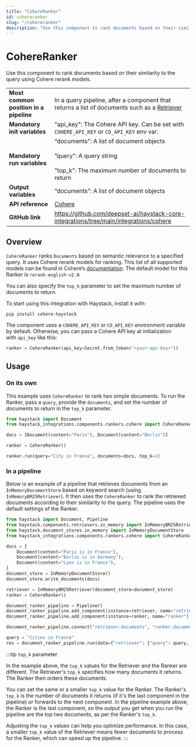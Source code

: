 ```yaml
---
title: "CohereRanker"
id: cohereranker
slug: "/cohereranker"
description: "Use this component to rank documents based on their similarity to the query using Cohere rerank models."
---
```


# CohereRanker

Use this component to rank documents based on their similarity to the query using Cohere rerank models.

|  |  |
| --- | --- |
| **Most common position in a pipeline** | In a query pipeline, after a component that returns a list of documents such as a [Retriever](/docs/pipeline-components/retrievers.mdx) |
| **Mandatory init variables** | "api_key": The Cohere API key. Can be set with `COHERE_API_KEY` or `CO_API_KEY` env var. |
| **Mandatory run variables** | “documents”: A list of document objects  <br /> <br />”query”: A query string  <br /> <br />”top_k”: The maximum number of documents to return |
| **Output variables** | “documents”: A list of document objects |
| **API reference** | [Cohere](/reference/integrations-cohere) |
| **GitHub link** | https://github.com/deepset-ai/haystack-core-integrations/tree/main/integrations/cohere |

## Overview

`CohereRanker` ranks `Documents` based on semantic relevance to a specified query. It uses Cohere rerank models for ranking. This list of all supported models can be found in Cohere’s [documentation](https://docs.cohere.com/docs/rerank-2). The default model for this Ranker is `rerank-english-v2.0`.

You can also specify the `top_k` parameter to set the maximum number of documents to return.

To start using this integration with Haystack, install it with:

```shell
pip install cohere-haystack
```

The component uses a `COHERE_API_KEY` or `CO_API_KEY` environment variable by default. Otherwise, you can pass a Cohere API key at initialization with `api_key` like this:

```python
ranker = CohereRanker(api_key=Secret.from_token("<your-api-key>"))
```

## Usage

### On its own

This example uses `CohereRanker` to rank two simple documents. To run the Ranker, pass a `query`, provide the `documents`, and set the number of documents to return in the `top_k` parameter.

```python
from haystack import Document
from haystack_integrations.components.rankers.cohere import CohereRanker

docs = [Document(content="Paris"), Document(content="Berlin")]

ranker = CohereRanker()

ranker.run(query="City in France", documents=docs, top_k=1)
```

### In a pipeline

Below is an example of a pipeline that retrieves documents from an `InMemoryDocumentStore` based on keyword search (using `InMemoryBM25Retriever`). It then uses the `CohereRanker` to rank the retrieved documents according to their similarity to the query. The pipeline uses the default settings of the Ranker.

```python
from haystack import Document, Pipeline
from haystack.components.retrievers.in_memory import InMemoryBM25Retriever
from haystack.document_stores.in_memory import InMemoryDocumentStore
from haystack_integrations.components.rankers.cohere import CohereRanker

docs = [
    Document(content="Paris is in France"),
    Document(content="Berlin is in Germany"),
    Document(content="Lyon is in France"),
]
document_store = InMemoryDocumentStore()
document_store.write_documents(docs)

retriever = InMemoryBM25Retriever(document_store=document_store)
ranker = CohereRanker()

document_ranker_pipeline = Pipeline()
document_ranker_pipeline.add_component(instance=retriever, name="retriever")
document_ranker_pipeline.add_component(instance=ranker, name="ranker")

document_ranker_pipeline.connect("retriever.documents", "ranker.documents")

query = "Cities in France"
res = document_ranker_pipeline.run(data={"retriever": {"query": query, "top_k": 3}, "ranker": {"query": query, "top_k": 2}})
```

:::tip
`top_k` parameter

In the example above, the `top_k` values for the Retriever and the Ranker are different. The Retriever's `top_k` specifies how many documents it returns. The Ranker then orders these documents.

You can set the same or a smaller `top_k` value for the Ranker. The Ranker's `top_k` is the number of documents it returns (if it's the last component in the pipeline) or forwards to the next component. In the pipeline example above, the Ranker is the last component, so the output you get when you run the pipeline are the top two documents, as per the Ranker's `top_k`.

Adjusting the `top_k` values can help you optimize performance. In this case, a smaller `top_k` value of the Retriever means fewer documents to process for the Ranker, which can speed up the pipeline.
:::

